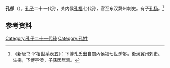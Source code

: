'''孔郁'''（{{bd|？||？||}}），[[孔子|孔子]]二十一代孙，关内侯[[孔福|孔福]]七代孙，官至东汉冀州刺史。有子[[孔扬|孔扬]]。<ref>《新唐书·宰相世系表五》：下博孔氏出自關內侯福七世孫郁，後漢冀州刺史。生揚，下博亭侯，子孫因居焉。</ref>

==参考资料==
{{reflist}}

[[Category:孔子二十一代孙|Category:孔子二十一代孙]]
[[Category:孔姓|Category:孔姓]]